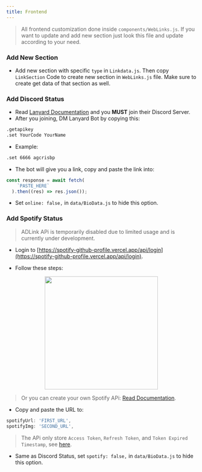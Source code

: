 ```yaml
---
title: Frontend
---
```

>All frontend customization done inside `components/WebLinks.js`. If you want to update and add new section just look this file and update according to your need.

### Add New Section
- Add new section with specific `type` in `Linkdata.js`. Then copy `LinkSection` Code to create new section in `WebLinks.js` file. Make sure to create get data of that section as well.

### Add Discord Status
- Read [Lanyard Documentation](https://github.com/Phineas/lanyard) and you **MUST** join their Discord Server.
- After you joining, DM Lanyard Bot by copying this:

```bash
.getapikey
.set YourCode YourName
```

- Example:

```bash
.set 6666 agcrisbp
```

- The bot will give you a link, copy and paste the link into:
```js filename="pages/api/online.ts (Line 7)"
const response = await fetch(
    `PASTE_HERE`
  ).then((res) => res.json());
```

- Set `online: false,` in `data/BioData.js` to hide this option.

### Add Spotify Status
>ADLink APi is temporarily disabled due to limited usage and is currently under development.

- Login to [https://spotify-github-profile.vercel.app/api/login](https://spotify-github-profile.vercel.app/api/login).

- Follow these steps:
<center><img src="/spotify.png" width="300" height="300" /></center>

> Or you can create your own Spotify APi: [Read Documentation](https://bit.ly/Spotify-ADLink).

- Copy and paste the URL to:
```js filename="data/BioData.js"
spotifyUrl: 'FIRST_URL',
spotifyImg: 'SECOND_URL',
```

>The APi only store `Access Token`, `Refresh Token`, and `Token Expired Timestamp`, see [here](https://twitter.com/agcrisbp/status/1662804319341801472).

- Same as Discord Status, set `spotify: false,` in `data/BioData.js` to hide this option.
